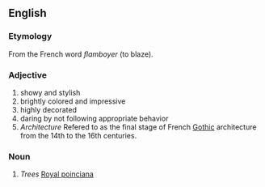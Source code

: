 ==English==
===Etymology===
From the French word ''flamboyer'' (to blaze).
===Adjective===
# showy and stylish
# brightly colored and impressive
# highly decorated
# daring by not following appropriate behavior
# ''Architecture'' Refered to as the final stage of French [[Gothic]] architecture from the 14th to the 16th centuries.

===Noun===
# ''Trees'' [[Royal poinciana]]